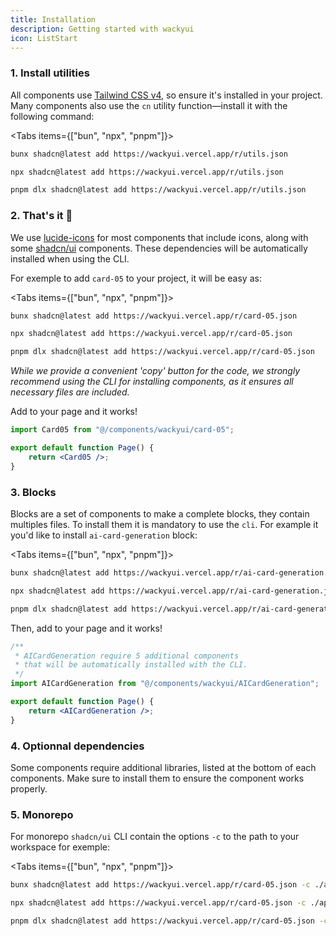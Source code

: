 ```yaml
---
title: Installation
description: Getting started with wackyui
icon: ListStart
---
```


### 1. Install utilities


All components use [Tailwind CSS v4](https://tailwindcss.com/docs/installation/framework-guides/nextjs), so ensure it's installed in your project.
Many components also use the `cn` utility function—install it with the following command:

<Tabs items={["bun", "npx", "pnpm"]}>
 
```bash tab="bun"
bunx shadcn@latest add https://wackyui.vercel.app/r/utils.json 
```
 
```bash tab="npx"
npx shadcn@latest add https://wackyui.vercel.app/r/utils.json
```

```bash tab="pnpm"
pnpm dlx shadcn@latest add https://wackyui.vercel.app/r/utils.json
```

</Tabs>

### 2. That's it 🎉

We use [lucide-icons](https://lucide.dev/guide/installation) for most components that include icons, along with some [shadcn/ui](https://ui.shadcn.com/) components. These dependencies will be automatically installed when using the CLI.

For exemple to add `card-05` to your project, it will be easy as:

<Tabs items={["bun", "npx", "pnpm"]}>
 
```bash tab="bun"
bunx shadcn@latest add https://wackyui.vercel.app/r/card-05.json
```
 
```bash tab="npx"
npx shadcn@latest add https://wackyui.vercel.app/r/card-05.json
```

```bash tab="pnpm"
pnpm dlx shadcn@latest add https://wackyui.vercel.app/r/card-05.json
```

</Tabs>

_While we provide a convenient 'copy' button for the code, we strongly recommend using the CLI for installing components, as it ensures all necessary files are included._

Add to your page and it works!

```jsx
import Card05 from "@/components/wackyui/card-05";

export default function Page() {
    return <Card05 />;
}
```


### 3. Blocks

Blocks are a set of components to make a complete blocks, they contain multiples files. To install them it is mandatory to use the `cli`. For example it you'd like to install `ai-card-generation` block:

<Tabs items={["bun", "npx", "pnpm"]}>
 
```bash tab="bun"
bunx shadcn@latest add https://wackyui.vercel.app/r/ai-card-generation.json
```
 
```bash tab="npx"
npx shadcn@latest add https://wackyui.vercel.app/r/ai-card-generation.json
```

```bash tab="pnpm"
pnpm dlx shadcn@latest add https://wackyui.vercel.app/r/ai-card-generation.json
```

</Tabs>

Then, add to your page and it works!

```jsx
/**
 * AICardGeneration require 5 additional components
 * that will be automatically installed with the CLI.
 */
import AICardGeneration from "@/components/wackyui/AICardGeneration";

export default function Page() {
    return <AICardGeneration />;
}
```

### 4. Optionnal dependencies

Some components require additional libraries, listed at the bottom of each components. Make sure to install them to ensure the component works properly.

### 5. Monorepo

For monorepo `shadcn/ui` CLI contain the options `-c` to the path to your workspace for exemple:

<Tabs items={["bun", "npx", "pnpm"]}>
 
```bash tab="bun"
bunx shadcn@latest add https://wackyui.vercel.app/r/card-05.json -c ./apps/www
```
 
```bash tab="npx"
npx shadcn@latest add https://wackyui.vercel.app/r/card-05.json -c ./apps/www
```

```bash tab="pnpm"
pnpm dlx shadcn@latest add https://wackyui.vercel.app/r/card-05.json -c ./apps/www
```

</Tabs>
